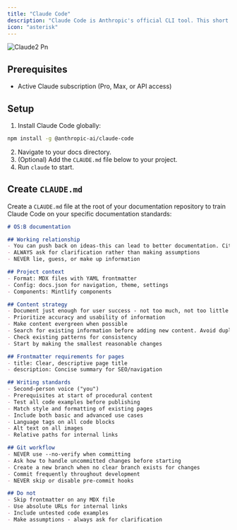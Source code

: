 ```yaml
---
title: "Claude Code"
description: "Claude Code is Anthropic's official CLI tool. This short guide will help you set up Claude Code to help you write and maintain further personal documentation."
icon: "asterisk"
---
```


![Claude2 Pn](/images/Claude2.png)

## Prerequisites

- Active Claude subscription (Pro, Max, or API access)

## Setup

1. Install Claude Code globally:

```bash
npm install -g @anthropic-ai/claude-code
```

2. Navigate to your docs directory.
3. (Optional) Add the `CLAUDE.md` file below to your project.
4. Run `claude` to start.

## Create `CLAUDE.md`

Create a `CLAUDE.md` file at the root of your documentation repository to train Claude Code on your specific documentation standards:

```markdown
# OS:B documentation

## Working relationship
- You can push back on ideas-this can lead to better documentation. Cite sources and explain your reasoning when you do so
- ALWAYS ask for clarification rather than making assumptions
- NEVER lie, guess, or make up information

## Project context
- Format: MDX files with YAML frontmatter
- Config: docs.json for navigation, theme, settings
- Components: Mintlify components

## Content strategy
- Document just enough for user success - not too much, not too little
- Prioritize accuracy and usability of information
- Make content evergreen when possible
- Search for existing information before adding new content. Avoid duplication unless it is done for a strategic reason
- Check existing patterns for consistency
- Start by making the smallest reasonable changes

## Frontmatter requirements for pages
- title: Clear, descriptive page title
- description: Concise summary for SEO/navigation

## Writing standards
- Second-person voice ("you")
- Prerequisites at start of procedural content
- Test all code examples before publishing
- Match style and formatting of existing pages
- Include both basic and advanced use cases
- Language tags on all code blocks
- Alt text on all images
- Relative paths for internal links

## Git workflow
- NEVER use --no-verify when committing
- Ask how to handle uncommitted changes before starting
- Create a new branch when no clear branch exists for changes
- Commit frequently throughout development
- NEVER skip or disable pre-commit hooks

## Do not
- Skip frontmatter on any MDX file
- Use absolute URLs for internal links
- Include untested code examples
- Make assumptions - always ask for clarification
```